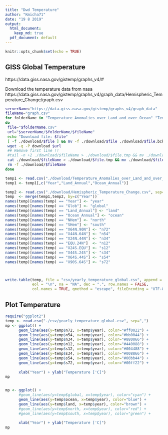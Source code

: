 ```yaml
---
title: "Dwd Temperature"
author: "Kmicha71"
date: "19 8 2019"
output:
  html_document: 
    keep_md: true
  pdf_document: default
---
```


```r
knitr::opts_chunk$set(echo = TRUE)
```

## GISS Global Temperature

https://data.giss.nasa.gov/gistemp/graphs_v4/#

Download the temperature data from nasa
https://data.giss.nasa.gov/gistemp/graphs_v4/graph_data/Hemispheric_Temperature_Change/graph.csv

```sh
serverName="https://data.giss.nasa.gov/gistemp/graphs_v4/graph_data" 
fileName="graph.csv"
for folderName in "Temperature_Anomalies_over_Land_and_over_Ocean" "Temperature_Change_for_Three_Latitude_Bands" "Hemispheric_Temperature_Change" 
do
 file="$folderName.csv"
 url="$serverName/$folderName/$fileName"
 echo "Download file: $file"
 [ -f ./download/$file ] && mv -f ./download/$file ./download/$file.bck
 wget -q -P download $url 
 ## Remove first line !!
 #tail -n +2 ./download/$fileName > ./download/$file.tmp && mv ./download/$file.tmp ./download/$file
 cat ./download/$fileName > ./download/$file.tmp && mv ./download/$file.tmp ./download/$file
 rm -f ./download/$fileName
done
```


```r
temp1 <- read.csv("./download/Temperature_Anomalies_over_Land_and_over_Ocean.csv", sep=",", skip = 1)
temp1 <- temp1[,c("Year","Land_Annual","Ocean_Annual")]

temp2 <- read.csv("./download/Hemispheric_Temperature_Change.csv", sep=",")
temp  <- merge(temp1,temp2, by=c("Year"))
names(temp)[names(temp) == "Year"] <- "year"
names(temp)[names(temp) == "Glob"] <- "global"
names(temp)[names(temp) == "Land_Annual"] <- "land"
names(temp)[names(temp) == "Ocean_Annual"] <- "ocean"
names(temp)[names(temp) == "NHem"] <- "north"
names(temp)[names(temp) == "SHem"] <- "south"
names(temp)[names(temp) == "X64N.90N"] <- "n72"
names(temp)[names(temp) == "X44N.64N"] <- "n54"
names(temp)[names(temp) == "X24N.44N"] <- "n34"
names(temp)[names(temp) == "EQU.24N"]  <- "n12"
names(temp)[names(temp) == "X24S.EQU"] <- "s12"
names(temp)[names(temp) == "X44S.24S"] <- "s34"
names(temp)[names(temp) == "X64S.44S"] <- "s54"
names(temp)[names(temp) == "X90S.64S"] <- "s72"



write.table(temp, file = "csv/yearly_temperature_global.csv", append = FALSE, quote = TRUE, sep = ",",
            eol = "\n", na = "NA", dec = ".", row.names = FALSE,
            col.names = TRUE, qmethod = "escape", fileEncoding = "UTF-8")
```




## Plot Temperature

```r
require("ggplot2")
temp <- read.csv("./csv/yearly_temperature_global.csv", sep=",")
mp <- ggplot() +
      geom_line(aes(y=temp$n72, x=temp$year), color="#ff0022") +
      geom_line(aes(y=temp$n54, x=temp$year), color="#bb0044") +
      geom_line(aes(y=temp$n34, x=temp$year), color="#880066") +
      geom_line(aes(y=temp$n12, x=temp$year), color="#440088") +
      geom_line(aes(y=temp$s12, x=temp$year), color="#004488") +
      geom_line(aes(y=temp$s34, x=temp$year), color="#008866") +
      geom_line(aes(y=temp$s54, x=temp$year), color="#00bb44") +
      geom_line(aes(y=temp$s72, x=temp$year), color="#00ff22") +
  
      xlab("Year") + ylab("Temperature ['C]")
mp


mp <- ggplot() +
      #geom_line(aes(y=temp$global, x=temp$year), color="cyan") +
      geom_line(aes(y=temp$ocean, x=temp$year), color="blue") +
      geom_line(aes(y=temp$land, x=temp$year), color="brown") +
      #geom_line(aes(y=temp$north, x=temp$year), color="red") +
      #geom_line(aes(y=temp$south, x=temp$year), color="green") +
  
      xlab("Year") + ylab("Temperature ['C]")
mp
```




